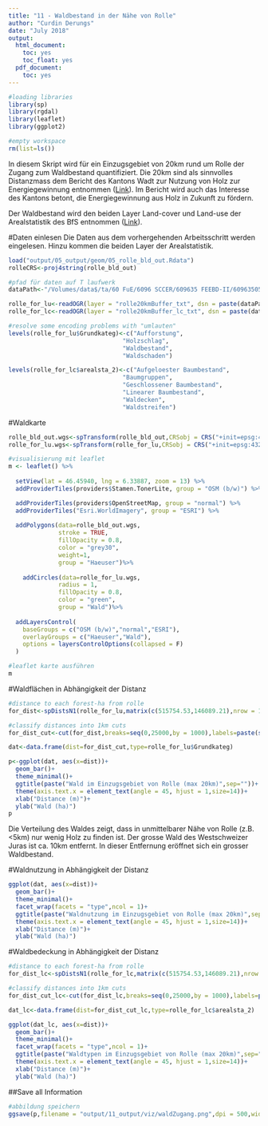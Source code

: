 ```yaml
---
title: "11 - Waldbestand in der Nähe von Rolle"
author: "Curdin Derungs"
date: "July 2018"
output:
  html_document:
    toc: yes
    toc_float: yes
  pdf_document:
    toc: yes
---
```


```r

#loading libraries
library(sp)
library(rgdal)
library(leaflet)
library(ggplot2)

#empty workspace
rm(list=ls())
```

In diesem Skript wird für ein Einzugsgebiet von 20km rund um Rolle der Zugang zum Waldbestand quantifiziert. Die 20km sind als sinnvolles Distanzmass dem Bericht des Kantons Wadt zur Nutzung von Holz zur Energiegewinnung entnommen ([Link](https://www.vd.ch/themes/environnement/energie/energies-renouvelables-bois-hydraulique-geothermie-profonde-energies-eolienne-et-solaire/bois-energie/)). Im Bericht wird auch das Interesse des Kantons betont, die Energiegewinnung aus Holz in Zukunft zu fördern.  

Der Waldbestand wird den beiden Layer Land-cover und Land-use der Arealstatistik des BfS entnommen ([Link](https://www.bfs.admin.ch/bfs/de/home/statistiken/raum-umwelt/nomenklaturen/arealstatistik.html)). 

#Daten einlesen
Die Daten aus dem vorhergehenden Arbeitsschritt werden eingelesen. Hinzu kommen die beiden Layer der Arealstatistik.
```r
load("output/05_output/geom/05_rolle_bld_out.Rdata")
rolleCRS<-proj4string(rolle_bld_out)

#pfad für daten auf T laufwerk
dataPath<-"/Volumes/data$/ta/60 FuE/6096 SCCER/609635 FEEBD-II/60963505 Work Packages/JA RED/06-Daten/"

rolle_for_lu<-readOGR(layer = "rolle20kmBuffer_txt", dsn = paste(dataPath,"15_holz/forestRolle",sep=""))
rolle_for_lc<-readOGR(layer = "rolle20kmBuffer_lc_txt", dsn = paste(dataPath,"15_holz/forestRolle",sep=""))

#resolve some encoding problems with "umlauten"
levels(rolle_for_lu$Grundkateg)<-c("Aufforstung",
                                "Holzschlag",
                                "Waldbestand",
                                "Waldschaden")

levels(rolle_for_lc$arealsta_2)<-c("Aufgeloester Baumbestand",
                                "Baumgruppen",
                                "Geschlossener Baumbestand",
                                "Linearer Baumbestand",
                                "Waldecken",
                                "Waldstreifen")
```

#Waldkarte
```r
rolle_bld_out.wgs<-spTransform(rolle_bld_out,CRSobj = CRS("+init=epsg:4326"))
rolle_for_lu.wgs<-spTransform(rolle_for_lu,CRSobj = CRS("+init=epsg:4326"))

#visualisierung mit leaflet
m <- leaflet() %>%
  
  setView(lat = 46.45940, lng = 6.33887, zoom = 13) %>%
  addProviderTiles(providers$Stamen.TonerLite, group = "OSM (b/w)") %>%

  addProviderTiles(providers$OpenStreetMap, group = "normal") %>%
  addProviderTiles("Esri.WorldImagery", group = "ESRI") %>%
  
  addPolygons(data=rolle_bld_out.wgs,
              stroke = TRUE,
              fillOpacity = 0.8, 
              color = "grey30",
              weight=1,
              group = "Haeuser")%>%
  
    addCircles(data=rolle_for_lu.wgs,
              radius = 1,
              fillOpacity = 0.8, 
              color = "green",
              group = "Wald")%>%
  
  addLayersControl(
    baseGroups = c("OSM (b/w)","normal","ESRI"),
    overlayGroups = c("Haeuser","Wald"),
    options = layersControlOptions(collapsed = F)
  )

#leaflet karte ausführen
m
```

#Waldflächen in Abhängigkeit der Distanz

```r
#distance to each forest-ha from rolle
for_dist<-spDistsN1(rolle_for_lu,matrix(c(515754.53,146089.21),nrow = 1),longlat = F)

#classify distances into 1km cuts
for_dist_cut<-cut(for_dist,breaks=seq(0,25000,by = 1000),labels=paste(seq(0,24000,by = 1000),seq(1000,25000,by = 1000),sep="-"))

dat<-data.frame(dist=for_dist_cut,type=rolle_for_lu$Grundkateg)

p<-ggplot(dat, aes(x=dist))+
  geom_bar()+
  theme_minimal()+
  ggtitle(paste("Wald im Einzugsgebiet von Rolle (max 20km)",sep=""))+
  theme(axis.text.x = element_text(angle = 45, hjust = 1,size=14))+
  xlab("Distance (m)")+
  ylab("Wald (ha)")
p
```
  
Die Verteilung des Waldes zeigt, dass in unmittelbarer Nähe von Rolle (z.B. <5km) nur wenig Holz zu finden ist. Der grosse Wald des Westschweizer Juras ist ca. 10km entfernt. In dieser Entfernung eröffnet sich ein grosser Waldbestand.

#Waldnutzung in Abhängigkeit der Distanz

```r
ggplot(dat, aes(x=dist))+
  geom_bar()+
  theme_minimal()+
  facet_wrap(facets = "type",ncol = 1)+
  ggtitle(paste("Waldnutzung im Einzugsgebiet von Rolle (max 20km)",sep=""))+
  theme(axis.text.x = element_text(angle = 45, hjust = 1,size=14))+
  xlab("Distance (m)")+
  ylab("Wald (ha)")
```

#Waldbedeckung in Abhängigkeit der Distanz

```r
#distance to each forest-ha from rolle
for_dist_lc<-spDistsN1(rolle_for_lc,matrix(c(515754.53,146089.21),nrow = 1),longlat = F)

#classify distances into 1km cuts
for_dist_cut_lc<-cut(for_dist_lc,breaks=seq(0,25000,by = 1000),labels=paste(seq(0,24000,by = 1000),seq(1000,25000,by = 1000),sep="-"))

dat_lc<-data.frame(dist=for_dist_cut_lc,type=rolle_for_lc$arealsta_2)

ggplot(dat_lc, aes(x=dist))+
  geom_bar()+
  theme_minimal()+
  facet_wrap(facets = "type",ncol = 1)+
  ggtitle(paste("Waldtypen im Einzugsgebiet von Rolle (max 20km)",sep=""))+
  theme(axis.text.x = element_text(angle = 45, hjust = 1,size=14))+
  xlab("Distance (m)")+
  ylab("Wald (ha)")
```

##Save all Information
```r
#abbildung speichern
ggsave(p,filename = "output/11_output/viz/waldZugang.png",dpi = 500,width = 10,height = 6)
```
